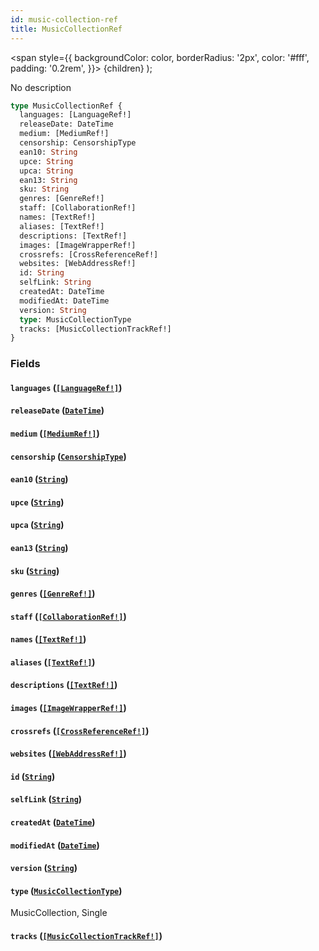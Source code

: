 ```yaml
---
id: music-collection-ref
title: MusicCollectionRef
---
```


<span
style={{
      backgroundColor: color,
      borderRadius: '2px',
      color: '#fff',
      padding: '0.2rem',
    }}>
{children}
</span>
);

No description

```graphql
type MusicCollectionRef {
  languages: [LanguageRef!]
  releaseDate: DateTime
  medium: [MediumRef!]
  censorship: CensorshipType
  ean10: String
  upce: String
  upca: String
  ean13: String
  sku: String
  genres: [GenreRef!]
  staff: [CollaborationRef!]
  names: [TextRef!]
  aliases: [TextRef!]
  descriptions: [TextRef!]
  images: [ImageWrapperRef!]
  crossrefs: [CrossReferenceRef!]
  websites: [WebAddressRef!]
  id: String
  selfLink: String
  createdAt: DateTime
  modifiedAt: DateTime
  version: String
  type: MusicCollectionType
  tracks: [MusicCollectionTrackRef!]
}
```

### Fields

#### `languages` ([`[LanguageRef!]`](/docs/schema/inputs/language-ref))

#### `releaseDate` ([`DateTime`](/docs/schema/scalars/date-time))

#### `medium` ([`[MediumRef!]`](/docs/schema/inputs/medium-ref))

#### `censorship` ([`CensorshipType`](/docs/schema/enums/censorship-type))

#### `ean10` ([`String`](/docs/schema/scalars/string))

#### `upce` ([`String`](/docs/schema/scalars/string))

#### `upca` ([`String`](/docs/schema/scalars/string))

#### `ean13` ([`String`](/docs/schema/scalars/string))

#### `sku` ([`String`](/docs/schema/scalars/string))

#### `genres` ([`[GenreRef!]`](/docs/schema/inputs/genre-ref))

#### `staff` ([`[CollaborationRef!]`](/docs/schema/inputs/collaboration-ref))

#### `names` ([`[TextRef!]`](/docs/schema/inputs/text-ref))

#### `aliases` ([`[TextRef!]`](/docs/schema/inputs/text-ref))

#### `descriptions` ([`[TextRef!]`](/docs/schema/inputs/text-ref))

#### `images` ([`[ImageWrapperRef!]`](/docs/schema/inputs/image-wrapper-ref))

#### `crossrefs` ([`[CrossReferenceRef!]`](/docs/schema/inputs/cross-reference-ref))

#### `websites` ([`[WebAddressRef!]`](/docs/schema/inputs/web-address-ref))

#### `id` ([`String`](/docs/schema/scalars/string))

#### `selfLink` ([`String`](/docs/schema/scalars/string))

#### `createdAt` ([`DateTime`](/docs/schema/scalars/date-time))

#### `modifiedAt` ([`DateTime`](/docs/schema/scalars/date-time))

#### `version` ([`String`](/docs/schema/scalars/string))

#### `type` ([`MusicCollectionType`](/docs/schema/enums/music-collection-type))

MusicCollection, Single

#### `tracks` ([`[MusicCollectionTrackRef!]`](/docs/schema/inputs/music-collection-track-ref))
